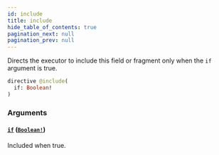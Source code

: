 ```yaml
---
id: include
title: include
hide_table_of_contents: true
pagination_next: null
pagination_prev: null
---
```



Directs the executor to include this field or fragment only when the `if` argument is true.

```graphql
directive @include(
  if: Boolean!
)
```


### Arguments

#### [`if`](#) ([`Boolean!`](/docs/testnet/graphql/scalars/boolean))

Included when true.




